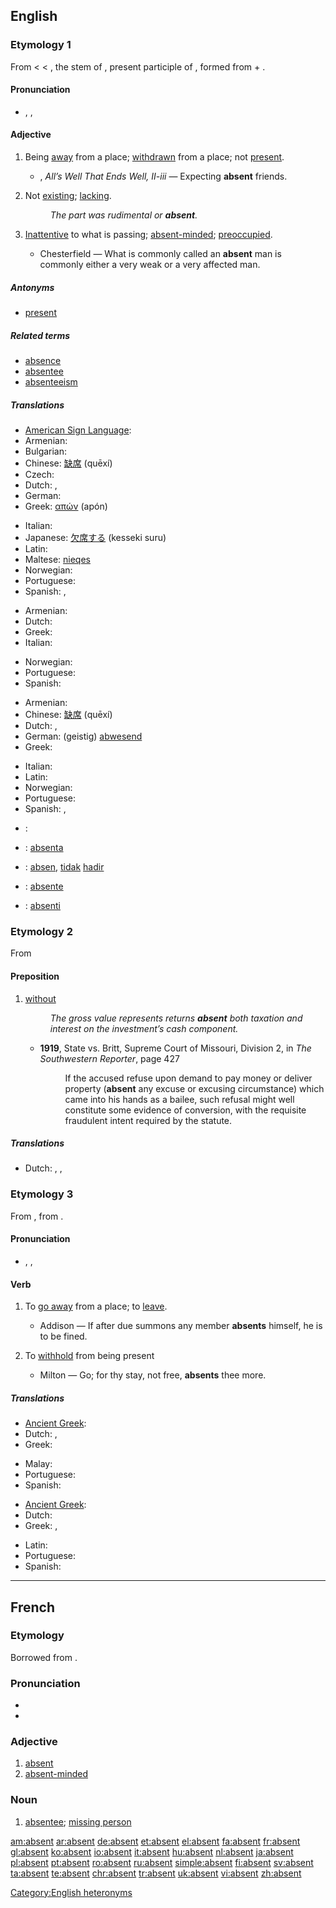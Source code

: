 ==English==

===Etymology 1===
From {{etyl|frm|en}} {{term|lang=frm|absent}} < {{etyl|fro|en}} {{term|ausent||lang=fro}} < {{etyl|la}} {{term|absent-|\lang=la}}, the stem of {{term|absens||lang=la}}, present participle of {{term|abesse||lang=la|to be away from}}, formed from {{term|ab||lang=la}} + {{term|esse||lang=la|to be}}.

====Pronunciation====
* {{a|RP|US}} {{enPR|ăb'sənt}}, {{IPA|/ˈæb.sənt/}}, {{SAMPA|/{b.s@nt/}}
*: {{audio|En-us-absent.ogg|Audio (US)}}

====Adjective====
{{en-adj|-}}

# Being [[away]] from a place; [[withdrawn]] from a place; not [[present]].
#* {{rfdate}} {{Shak.}}, ''All’s Well That Ends Well, II-iii'' — Expecting '''absent''' friends.
# Not [[exist]]ing; [[lack]]ing.
#: ''The part was rudimental or '''absent'''.''
# [[inattentive|Inattentive]] to what is passing; [[absent-minded]]; [[preoccupied]].
#* {{rfdate}} Chesterfield — What is commonly called an '''absent''' man is commonly either a very weak or a very affected man.

=====Antonyms=====
* [[present]]

=====Related terms=====
* [[absence]]
* [[absentee]]
* [[absenteeism]]

=====Translations=====
{{trans-top|being away from a place}}
* [[American Sign Language]]: {{tø|ase| 1@NearFinger-Open8@Center-PalmDown Contact 1@NearFinger-Open8@Center-PalmDown|xs=American Sign Language}}
* Armenian: {{t-|hy|բացակա|tr=bac'aka|sc=Armn|xs=Armenian}}
* Bulgarian: {{t|bg|отсъстващ|sc=Cyrl}}
* Chinese: [[缺席]] (quēxí)
* Czech: {{t-|cs|nepřítomný|m}}
* Dutch: {{t+|nl|afwezig}}, {{t+|nl|weg}}
* German: {{t+|de|abwesend}}
* Greek: [[απών]] (apón) {{m}}
{{trans-mid}}
* Italian: {{t+|it|assente}}
* Japanese: [[欠席する]] (kesseki suru)
* Latin: {{t+|la|absens}}
* Maltese: [[nieqes]]
* Norwegian: {{t|no|fraværende}}
* Portuguese: {{t+|pt|ausente}}
* Spanish: {{t+|es|ausente}}, {{t+|es|falta}}
{{trans-bottom}}

{{trans-top|not existing}}
* Armenian: {{t-|hy|բացակա|tr=bac'aka|sc=Armn|xs=Armenian}}
* Dutch: {{t+|nl|afwezig}}
* Greek: {{t+|el|ανύπαρκτος|m|sc=Grek}}
* Italian: {{t+|it|assente}}
{{trans-mid}}
* Norwegian: {{t|no|fraværende}}
* Portuguese: {{t+|pt|ausente}}
* Spanish: {{t+|es|ausente}}
{{trans-bottom}}

{{trans-top|inattentive}}
* Armenian: {{t|hy|անջատված|tr=anǰatvaç|sc=Armn|xs=Armenian}}
* Chinese: [[缺席]] (quēxí)
* Dutch: {{t+|nl|afwezig}}, {{t|nl|verstrooid}}
* German: (geistig) [[abwesend]]
* Greek: {{t+|el|αφηρημένος|m|sc=Grek}}
{{trans-mid}}
* Italian: {{t+|it|assente}}
* Latin: {{t-|la|amens}}
* Norwegian: {{t|no|fraværende}}
* Portuguese: {{t+|pt|ausente}}
* Spanish: {{t+|es|ausente}}, {{t+|es|distraído}}
{{trans-bottom}}

{{checktrans-top}}
* {{ttbc|French}}: {{t+|fr|absent}}
* {{ttbc|Ido}}: [[absenta]]
* {{ttbc|Indonesian}}: [[absen]], [[tidak]] [[hadir]]
* {{ttbc|Interlingua}}: [[absente]]
* {{ttbc|Novial}}: [[absenti]]
{{checktrans-bottom}}

===Etymology 2===
From {{etyl|la|en}} {{term|absente||lang=la|being absent}} <!--ablative absolute use in court reports to report those absent from proceedings-->

====Preposition====
{{en-prep}}

# [[without]]
#: ''The gross value represents returns '''absent''' both taxation and interest on the investment’s cash component.''
#* '''1919''', State vs. Britt, Supreme Court of Missouri, Division 2, in ''The Southwestern Reporter'', page 427
#*: If the accused refuse upon demand to pay money or deliver property ('''absent''' any excuse or excusing circumstance) which came into his hands as a bailee, such refusal might well constitute some evidence of conversion, with the requisite fraudulent intent required by the statute.

=====Translations=====
{{trans-top|without}}
* Dutch: {{t+|nl|behalve}}, {{t+|nl|zonder}}, {{t+|nl|uitgezonderd}}
{{trans-mid}}
{{trans-bottom}}

===Etymology 3===
From {{etyl|fro}}, from {{LL.}} {{term|absentare||lang=la|keep away, be away}}.

====Pronunciation====
* {{a|RP|US}} {{enPR|ăbsĕnt'}}, {{IPA|/æbˈsɛnt/}}, {{SAMPA|{b"sEnt}}

====Verb====
{{en-verb}}

# {{context|transitive|with [[reflexive]] pronoun}} To [[go away]] from a place; to [[leave]].
#* {{rfdate}} Addison — If after due summons any member '''absents''' himself, he is to be fined.
# {{context|transitive|obsolete}} To [[withhold]] from being present
#* {{rfdate}} Milton — Go; for thy stay, not free, '''absents''' thee more.

=====Translations=====
{{trans-top|to leave}}
* [[Ancient Greek]]: {{tø|grc|ἅπειμι|sc=polytonic|tr=hapeimi}}
* Dutch: {{t+|nl|zich}} {{t+|nl|verwijderen}}, {{t+|nl|vertrekken}}
* Greek: {{t+|el|απουσιάζω|sc=Grek}}
{{trans-mid}}
* Malay: {{t-|ms|pergi|xs=Malay}}
* Portuguese: {{t-|pt|ausentar}}
* Spanish: {{t-|es|ausentarse}}
{{trans-bottom}}

{{trans-top|to be not present}}
* [[Ancient Greek]]: {{tø|grc|ἅπειμι|tr=hapeimi|sc=polytonic}}
* Dutch: {{t+|nl|afwezig}} {{t+|nl|zijn}}
* Greek: {{t+|el|λείπω|sc=Grek}}, {{t+|el|απουσιάζω|sc=Grek}}
{{trans-mid}}
* Latin: {{t+|la|absum}}
* Portuguese: {{t-|pt|ausentar}}
* Spanish: {{t-|es|ausentarse}}
{{trans-bottom}}

{{rfc|cleanup quotes, expand my minimal french section}}

[[Category:English heteronyms]]

----

==French==
===Etymology===
Borrowed from {{etyl|la|fr}} {{term|absens}}.

===Pronunciation===
*{{IPA|/apsɑ̃/|lang=fr}}
* {{audio|Fr-absent.ogg|audio}}

===Adjective===
{{fr-adj}}

# [[#English|absent]]
# [[absent-minded]]

===Noun===
{{fr-noun|m}}

# [[absentee]]; [[missing person]]

[[am:absent]]
[[ar:absent]]
[[de:absent]]
[[et:absent]]
[[el:absent]]
[[fa:absent]]
[[fr:absent]]
[[gl:absent]]
[[ko:absent]]
[[io:absent]]
[[it:absent]]
[[hu:absent]]
[[nl:absent]]
[[ja:absent]]
[[pl:absent]]
[[pt:absent]]
[[ro:absent]]
[[ru:absent]]
[[simple:absent]]
[[fi:absent]]
[[sv:absent]]
[[ta:absent]]
[[te:absent]]
[[chr:absent]]
[[tr:absent]]
[[uk:absent]]
[[vi:absent]]
[[zh:absent]]